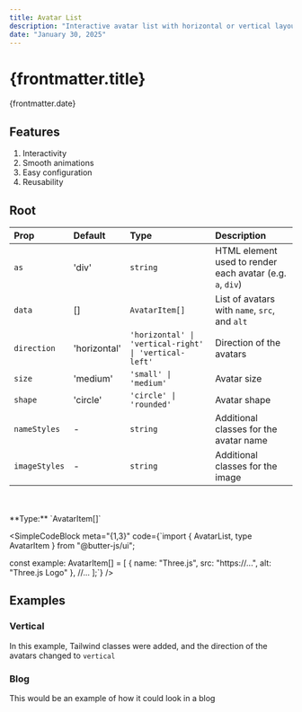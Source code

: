 ```yaml
---
title: Avatar List
description: "Interactive avatar list with horizontal or vertical layout, support for custom sizes, and smooth hover animations powered by <a class='external-link' href='https://gsap.com/' target='_blank'>Gsap</a>. Perfect for showcasing users or profiles"
date: "January 30, 2025"
---
```

# {frontmatter.title}

<span>{frontmatter.date}</span>

<HTMLRender text={frontmatter.description} />

<PreviewComponent name="AvatarListMain" />

## Features
1. <span>Interactivity</span>
2. <span>Smooth animations</span>
3. <span>Easy configuration</span>
4. <span>Reusability</span>

## Root

| Prop         | Default                                      | Type                                  | Description                                              |
|:-------------|:---------------------------------------------|:--------------------------------------|:----------------------------------------------------------|
| `as`      | 'div'                                   | `string`                      | HTML element used to render each avatar (e.g. `a`, `div`)          |
| `data`      | []                                   | `AvatarItem[]`                      | List of avatars with `name`, `src`, and `alt`          |
| `direction` | 'horizontal'                              | `'horizontal' \| 'vertical-right' \| 'vertical-left'`        | Direction of the avatars                               |
| `size`      | 'medium'                                  | `'small' \| 'medium'`               | Avatar size                                            |
| `shape`     | 'circle'                                  | `'circle' \| 'rounded'`             | Avatar shape                                           |
| `nameStyles`  | - | `string` | Additional classes for the avatar name |
| `imageStyles` | -      | `string`                            | Additional classes for the image                      |

<br />
<br />
**Type:** `AvatarItem[]`

<SimpleCodeBlock meta="{1,3}" code={`import { AvatarList, type AvatarItem } from "@butter-js/ui";

const example: AvatarItem[] = [
    {
      name: "Three.js",
      src: "https://...",
      alt: "Three.js Logo"
    },
    //...
];`} />


## Examples

### Vertical

In this example, Tailwind classes were added, and the direction of the avatars changed to `vertical`
<PreviewComponent name="AvatarListVertical" meta="{23}" />

### Blog

This would be an example of how it could look in a blog
<PreviewComponent name="AvatarListBlog" meta="{52-56}" />
